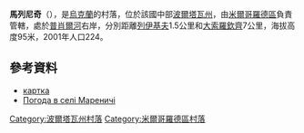 {{coord|49|56|4|N|33|55|14|E|scale:100000|display=title}}

'''馬列尼奇'''（{{lang-uk|Мареничі}}），是[[烏克蘭|烏克蘭]]的村落，位於該國中部[[波爾塔瓦州|波爾塔瓦州]]，由[[米爾哥羅德區|米爾哥羅德區]]負責管轄，處於[[普肖爾河|普肖爾河]]右岸，分別距離[[列伊基夫_(大巴加奇卡區)|列伊基夫]]1.5公里和[[大索羅欽齊|大索羅欽齊]]7公里，海拔高度95米，2001年人口224。

==參考資料==
*[http://gska2.rada.gov.ua/pls/z7502/A005?rdat1=21.01.2009&rf7571=26050 картка]{{dead link|date=2018年5月 |bot=InternetArchiveBot |fix-attempted=yes }}
* [http://weather.in.ua/ua/poltavskaja/15078 Погода в селі Мареничі] {{Wayback|url=http://weather.in.ua/ua/poltavskaja/15078 |date=20111219195429 }}

{{DEFAULTSORT:Мареничі}}
[[Category:波爾塔瓦州村落|Category:波爾塔瓦州村落]]
[[Category:米爾哥羅德區村落|Category:米爾哥羅德區村落]]


{{Poltava-geo-stub}}